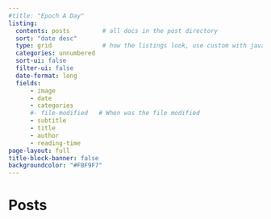 ```yaml
---
#title: "Epoch A Day"
listing:
  contents: posts         # all docs in the post directory
  sort: "date desc"
  type: grid              # how the listings look, use custom with java script embedded templating (EJS)
  categories: unnumbered        
  sort-ui: false
  filter-ui: false
  date-format: long
  fields: 
      - image
      - date
      - categories
      #- file-modified   # When was the file modified
      - subtitle
      - title
      - author
      - reading-time
page-layout: full
title-block-banner: false
backgroundcolor: "#FBF9F7"
---
```


# Posts